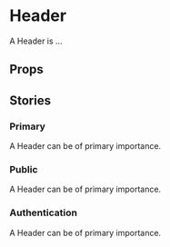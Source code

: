 
<Meta of={HeaderStories} />

# Header

A Header is ...

<Primary />

## Props

<Controls />

## Stories

### Primary

A Header can be of primary importance.

<Canvas of={HeaderStories.Primary} />

### Public

A Header can be of primary importance.

<Canvas of={HeaderStories.Public} />

### Authentication

A Header can be of primary importance.

<Canvas of={HeaderStories.Authentication} />
